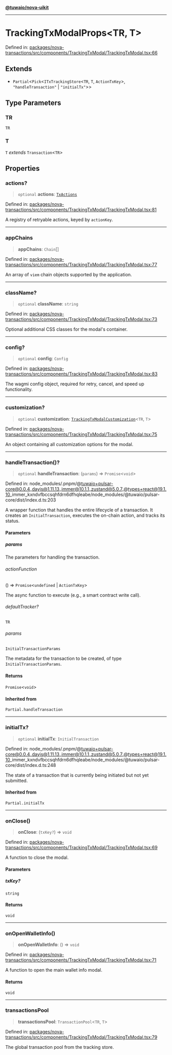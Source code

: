 [**@tuwaio/nova-uikit**](../../../README.md)

***

# TrackingTxModalProps\<TR, T\>

Defined in: [packages/nova-transactions/src/components/TrackingTxModal/TrackingTxModal.tsx:66](https://github.com/TuwaIO/nova-uikit/blob/20015c9bfce4ecff209b6275296f35799ced635d/packages/nova-transactions/src/components/TrackingTxModal/TrackingTxModal.tsx#L66)

## Extends

- `Partial`\<`Pick`\<`ITxTrackingStore`\<`TR`, `T`, `ActionTxKey`\>, `"handleTransaction"` \| `"initialTx"`\>\>

## Type Parameters

### TR

`TR`

### T

`T` *extends* `Transaction`\<`TR`\>

## Properties

### actions?

> `optional` **actions**: [`TxActions`](../type-aliases/TxActions.md)

Defined in: [packages/nova-transactions/src/components/TrackingTxModal/TrackingTxModal.tsx:81](https://github.com/TuwaIO/nova-uikit/blob/20015c9bfce4ecff209b6275296f35799ced635d/packages/nova-transactions/src/components/TrackingTxModal/TrackingTxModal.tsx#L81)

A registry of retryable actions, keyed by `actionKey`.

***

### appChains

> **appChains**: `Chain`[]

Defined in: [packages/nova-transactions/src/components/TrackingTxModal/TrackingTxModal.tsx:77](https://github.com/TuwaIO/nova-uikit/blob/20015c9bfce4ecff209b6275296f35799ced635d/packages/nova-transactions/src/components/TrackingTxModal/TrackingTxModal.tsx#L77)

An array of `viem` chain objects supported by the application.

***

### className?

> `optional` **className**: `string`

Defined in: [packages/nova-transactions/src/components/TrackingTxModal/TrackingTxModal.tsx:73](https://github.com/TuwaIO/nova-uikit/blob/20015c9bfce4ecff209b6275296f35799ced635d/packages/nova-transactions/src/components/TrackingTxModal/TrackingTxModal.tsx#L73)

Optional additional CSS classes for the modal's container.

***

### config?

> `optional` **config**: `Config`

Defined in: [packages/nova-transactions/src/components/TrackingTxModal/TrackingTxModal.tsx:83](https://github.com/TuwaIO/nova-uikit/blob/20015c9bfce4ecff209b6275296f35799ced635d/packages/nova-transactions/src/components/TrackingTxModal/TrackingTxModal.tsx#L83)

The wagmi config object, required for retry, cancel, and speed up functionality.

***

### customization?

> `optional` **customization**: [`TrackingTxModalCustomization`](../type-aliases/TrackingTxModalCustomization.md)\<`TR`, `T`\>

Defined in: [packages/nova-transactions/src/components/TrackingTxModal/TrackingTxModal.tsx:75](https://github.com/TuwaIO/nova-uikit/blob/20015c9bfce4ecff209b6275296f35799ced635d/packages/nova-transactions/src/components/TrackingTxModal/TrackingTxModal.tsx#L75)

An object containing all customization options for the modal.

***

### handleTransaction()?

> `optional` **handleTransaction**: (`params`) => `Promise`\<`void`\>

Defined in: node\_modules/.pnpm/@tuwaio+pulsar-core@0.0.4\_dayjs@1.11.13\_immer@10.1.1\_zustand@5.0.7\_@types+react@19.1.10\_immer\_kxndvfbccsqhfdrn6dfhqleabe/node\_modules/@tuwaio/pulsar-core/dist/index.d.ts:203

A wrapper function that handles the entire lifecycle of a transaction.
It creates an `InitialTransaction`, executes the on-chain action, and tracks its status.

#### Parameters

##### params

The parameters for handling the transaction.

###### actionFunction

() => `Promise`\<`undefined` \| `ActionTxKey`\>

The async function to execute (e.g., a smart contract write call).

###### defaultTracker?

`TR`

###### params

`InitialTransactionParams`

The metadata for the transaction to be created, of type `InitialTransactionParams`.

#### Returns

`Promise`\<`void`\>

#### Inherited from

`Partial.handleTransaction`

***

### initialTx?

> `optional` **initialTx**: `InitialTransaction`

Defined in: node\_modules/.pnpm/@tuwaio+pulsar-core@0.0.4\_dayjs@1.11.13\_immer@10.1.1\_zustand@5.0.7\_@types+react@19.1.10\_immer\_kxndvfbccsqhfdrn6dfhqleabe/node\_modules/@tuwaio/pulsar-core/dist/index.d.ts:248

The state of a transaction that is currently being initiated but not yet submitted.

#### Inherited from

`Partial.initialTx`

***

### onClose()

> **onClose**: (`txKey?`) => `void`

Defined in: [packages/nova-transactions/src/components/TrackingTxModal/TrackingTxModal.tsx:69](https://github.com/TuwaIO/nova-uikit/blob/20015c9bfce4ecff209b6275296f35799ced635d/packages/nova-transactions/src/components/TrackingTxModal/TrackingTxModal.tsx#L69)

A function to close the modal.

#### Parameters

##### txKey?

`string`

#### Returns

`void`

***

### onOpenWalletInfo()

> **onOpenWalletInfo**: () => `void`

Defined in: [packages/nova-transactions/src/components/TrackingTxModal/TrackingTxModal.tsx:71](https://github.com/TuwaIO/nova-uikit/blob/20015c9bfce4ecff209b6275296f35799ced635d/packages/nova-transactions/src/components/TrackingTxModal/TrackingTxModal.tsx#L71)

A function to open the main wallet info modal.

#### Returns

`void`

***

### transactionsPool

> **transactionsPool**: `TransactionPool`\<`TR`, `T`\>

Defined in: [packages/nova-transactions/src/components/TrackingTxModal/TrackingTxModal.tsx:79](https://github.com/TuwaIO/nova-uikit/blob/20015c9bfce4ecff209b6275296f35799ced635d/packages/nova-transactions/src/components/TrackingTxModal/TrackingTxModal.tsx#L79)

The global transaction pool from the tracking store.

